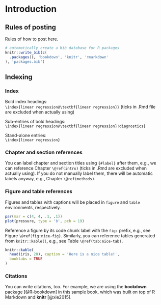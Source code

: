 # Introduction {#intro}

## Rules of posting

Rules of how to post here. 

```r
# automatically create a bib database for R packages
knitr::write_bib(c(
  .packages(), 'bookdown', 'knitr', 'rmarkdown'
), 'packages.bib')
```

## Indexing

### Index

Bold index headings:  
`\index{linear regression@\textbf{linear regression}}` (ticks in .Rmd file are excluded when actually using)

Sub-entries of bold headings:  
`\index{linear regression@\textbf{linear regression}!diagnostics}`

Stand-alone entries:  
`\index{linear regression}`

### Chapter and section references
You can label chapter and section titles using `{#label}` after them, e.g., we can reference Chapter `\@ref(intro)` (ticks in .Rmd are excluded when actually using). If you do not manually label them, there will be automatic labels anyway, e.g., Chapter `\@ref(methods)`.

### Figure and table references
Figures and tables with captions will be placed in `figure` and `table` environments, respectively.

```r
par(mar = c(4, 4, .1, .1))
plot(pressure, type = 'b', pch = 19)
```

Reference a figure by its code chunk label with the `fig:` prefix, e.g., see Figure `\@ref(fig:nice-fig)`. Similarly, you can reference tables generated from `knitr::kable()`, e.g., see Table `\@ref(tab:nice-tab)`.

```r
knitr::kable(
  head(iris, 20), caption = 'Here is a nice table!',
  booktabs = TRUE
)
```

### Citations
You can write citations, too. For example, we are using the **bookdown** package [@R-bookdown] in this sample book, which was built on top of R Markdown and **knitr** [@xie2015].
